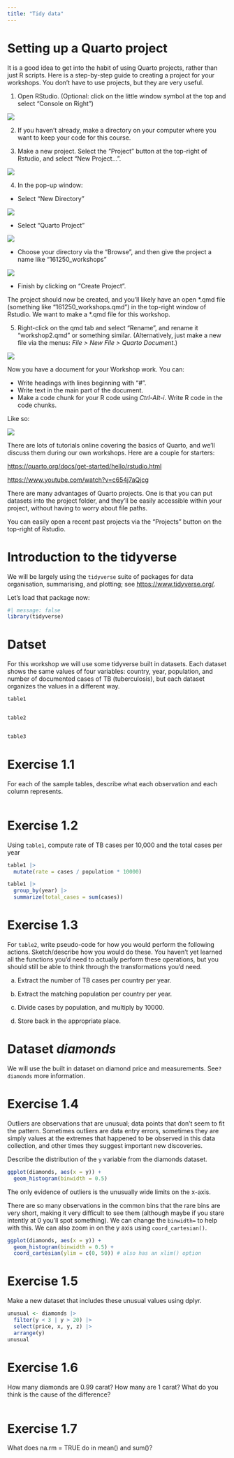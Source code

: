 ```yaml
---
title: "Tidy data"
---
```

# Setting up a Quarto project

It is a good idea to get into the habit of using Quarto projects, rather than just R scripts. Here is a step-by-step guide to creating a project for your workshops. You don't have to use projects, but they are very useful. 

1. Open RStudio. (Optional: click on the little window symbol at the top and select "Console on Right")

![](img/console_right.png)

2. If you haven't already, make a directory on your computer where you want to keep your code for this course. 

3. Make a new project. Select the "Project" button at the top-right of Rstudio, and select "New Project...".

![](img/open_project.png)

4. In the pop-up window:

- Select "New Directory"

![](img/new_direct.png)

- Select "Quarto Project"

![](img/quarto_proj.png)

- Choose your directory via the "Browse", and then give the project a name like "161250_workshops"

![](img/dir_name.png)

- Finish by clicking on "Create Project". 

The project should now be created, and you'll likely have an open \*.qmd file (something like "161250_workshops.qmd") in the top-right window of Rstudio. We want to make a \*.qmd file for this workshop. 

5. Right-click on the qmd tab and select "Rename", and rename it "workshop2.qmd" or something similar. (Alternatively, just make a new file via the menus: *File > New File > Quarto Document*.)

![](img/rename_qmd.png)

Now you have a document for your Workshop work. You can:

- Write headings with lines beginning with "#". 
- Write text in the main part of the document.
- Make a code chunk for your R code using *Ctrl-Alt-i*. Write R code in the code chunks.

Like so:

![](img/chunk.png)

There are lots of tutorials online covering the basics of Quarto, and we'll discuss them during our own workshops. Here are a couple for starters:

<https://quarto.org/docs/get-started/hello/rstudio.html>

<https://www.youtube.com/watch?v=c654j7aQjcg>

There are many advantages of Quarto projects. One is that you can put datasets into the project folder, and they'll be easily accessible within your project, without having to worry about file paths. 

You can easily open a recent past projects via the "Projects" button on the top-right of Rstudio. 


# Introduction to the tidyverse

We will be largely using the `tidyverse` suite of packages for data organisation, summarising, and plotting; see <https://www.tidyverse.org/>.

Let's load that package now:

```r
#| message: false
library(tidyverse)
```

# Datset
For this workshop we will use some tidyverse built in datasets. Each dataset shows the same values of four variables: country, year, population, and number of documented cases of TB (tuberculosis), but each dataset organizes the values in a different way.

```r
table1


table2


table3

```

# Exercise 1.1 {-}

For each of the sample tables, describe what each observation and each column represents.

```r

```

# Exercise 1.2 {-}

Using `table1`, compute rate of TB cases per 10,000 and the total cases per year

```r
table1 |>
  mutate(rate = cases / population * 10000)
```

```r
table1 |> 
  group_by(year) |> 
  summarize(total_cases = sum(cases))
```

# Exercise 1.3 {-}

For `table2`, write pseudo-code for how you would perform the following actions. Sketch/describe how you would do these. You haven’t yet learned all the functions you’d need to actually perform these operations, but you should still be able to think through the transformations you’d need.

a) Extract the number of TB cases per country per year.

b) Extract the matching population per country per year.

c) Divide cases by population, and multiply by 10000.

d) Store back in the appropriate place.


# Dataset *diamonds*
We will use the built in dataset on diamond price and measurements. See`?diamonds` more information.

# Exercise 1.4 {-}

Outliers are observations that are unusual; data points that don’t seem to fit the pattern. Sometimes outliers are data entry errors, sometimes they are simply values at the extremes that happened to be observed in this data collection, and other times they suggest important new discoveries. 

Describe the distribution of the `y` variable from the diamonds dataset.

```r
ggplot(diamonds, aes(x = y)) + 
  geom_histogram(binwidth = 0.5)
```

The only evidence of outliers is the unusually wide limits on the x-axis.

There are so many observations in the common bins that the rare bins are very short, making it very difficult to see them (although maybe if you stare intently at 0 you’ll spot something). We can change the `binwidth=` to help with this. We can also zoom in on the y axis using `coord_cartesian()`.

```r
ggplot(diamonds, aes(x = y)) + 
  geom_histogram(binwidth = 0.5) +
  coord_cartesian(ylim = c(0, 50)) # also has an xlim() option
```

# Exercise 1.5 {-}

Make a new dataset that includes these unusual values using dplyr.

```r
unusual <- diamonds |> 
  filter(y < 3 | y > 20) |> 
  select(price, x, y, z) |>
  arrange(y)
unusual
```

# Exercise 1.6 {-}

How many diamonds are 0.99 carat? How many are 1 carat? What do you think is the cause of the difference?

```r

```

# Exercise 1.7 {-}
What does na.rm = TRUE do in mean() and sum()?

```r

```

